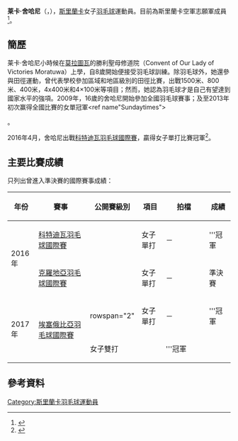 {{noteTA|G1=Badminton}}
{{Infobox 羽球選手
| playername              = 莱卡·舍哈尼<br/>{{lang|en|Lekha Shehani}}
| image                   = 
| size                    = 
| caption                 = 
| birth_name              = Dona Lekha Shehani <br/>Handunkuttihettige
| date_of_birth           = {{birth_date_and_age|1993|1|30}}
| place_of_birth          = 
| height                  = 
| weight                  = 
| event                   = 女子單打
| country                 = {{SRI}}
| years_started           = 
| years_intldebut         = 
| handedness              = 
| coach                   = 
| highest_ranking         = 第132位（女單）
| date_of_highest_ranking = 2016年5月19日<ref name="ranking">{{en}}[http://bwfcontent.tournamentsoftware.com/ranking/player.aspx?id=14366&player=401193 BWF World Ranking - Ranking of Lekha SHEHANI (96090)]</ref>
| current_ranking         = 第608位（女單）<br/>第583位（女雙-[[Waduthantri_Kavindika_Binari_De_Silva|Waduthantri]]）
| date_of_current_ranking = 2017年9月21日<ref>{{en}}[http://bwfcontent.tournamentsoftware.com/ranking/category.aspx?id=14366&category=473 BWF World Ranking - BWF世界排名榜 (9/21/2017) - Women's singles]</ref><ref>{{en}}[http://bwfcontent.tournamentsoftware.com/ranking/category.aspx?id=14366&category=475 BWF World Ranking - BWF世界排名榜 (9/21/2017) - Women's doubles]</ref>
| played                  = 27勝–29負（女單）<br/>6勝–5負（女雙）<br/>0勝–1負（混雙）
| titles                  = 
| bwf_profile             = FAD36D15-1126-454C-A08C-B60AB9A245E9
| bwf_id                  = 96090
| updated                 = 2017年9月26日
}}
{{MedalTableTop}}
{{MedalSport | 女子[[羽毛球|羽毛球]]}}
{{MedalCountry | {{SRI}}}}
{{MedalBottom}}
'''莱卡·舍哈尼'''（{{lang|en|'''Lekha Shehani'''}}，{{bd|1993年|1月30日||}}），[[斯里蘭卡|斯里蘭卡]]女子[[羽毛球|羽毛球]]運動員。目前為斯里蘭卡空軍志願軍成員<ref>{{en}}{{cite news|title=Airwoman to Take Part in the Badminton Championship in Maldives|url=http://www.airforce.lk/news.php?news=1556|publisher=Sri Lanka Air Force Information Technology Unit|date=2013-06-03|accessdate=2017-09-26|archive-date=2017-09-26|archive-url=https://web.archive.org/web/20170926143229/http://www.airforce.lk/news.php?news=1556|dead-url=no}}</ref>。

==簡歷==
莱卡·舍哈尼小時候在[[莫拉圖瓦|莫拉圖瓦]]的勝利聖母修道院（Convent of Our Lady of Victories Moratuwa）上學，自8歲開始便接受羽毛球訓練。除羽毛球外，她還參與田徑運動，曾代表學校參加區域和地區級別的田徑比賽，出戰1500米、800米、400米，4x400米和4×100米等項目；然而，她認為羽毛球才是自己有望達到國家水平的強項。2009年，16歲的舍哈尼開始參加全國羽毛球賽事；及至2013年初次赢得全國比賽的女單冠軍<ref name"Sundaytimes">{{en}}{{cite news|author1=Naushad Amit|title=A star born to shine|url=http://www.sundaytimes.lk/131117/sports/a-star-born-to-shine-73552.html|agency=The Sundaytimes Sri Lanka|date=2013-11-24|accessdate=2017-09-26|archive-date=2017-09-26|archive-url=https://web.archive.org/web/20170926142952/http://www.sundaytimes.lk/131117/sports/a-star-born-to-shine-73552.html|dead-url=no}}</ref>。

2016年4月，舍哈尼出戰[[2016年科特迪瓦羽毛球國際賽|科特迪瓦羽毛球國際賽]]，贏得女子單打比賽冠軍<ref>{{en}}{{cite news|title=LEKHA SHEHANI WINS THE IVORY COAST INTERNATIONAL 2016|url=https://www.srilankabadminton.lk/news/lekha-shehani-wins-the-ivory-coast-international-2016/|publisher=Sri Lanka Badminton Association|date=2016-04-20|access-date=2017-09-26|archive-url=https://web.archive.org/web/20170926100801/https://www.srilankabadminton.lk/news/lekha-shehani-wins-the-ivory-coast-international-2016/|archive-date=2017-09-26|dead-url=yes}}</ref>。

==主要比賽成績==
只列出曾進入準決賽的國際賽事成績：
{| class=wikitable style="text-align:center; font-size:small;" 
!width="50"|年份
!width="180"|賽事
!width="80"|公開賽級別
!width="60"|項目
!width="130"|拍檔
!width="50"|成績
|-
!rowspan="2"|2016年
|[[2016年科特迪瓦羽毛球國際賽|科特迪瓦羽毛球國際賽]]
|{{BWFFS}}
|女子單打
|－
|bgcolor="gold"|'''冠軍
|-
|[[2016年克羅地亞羽毛球國際賽|克羅地亞羽毛球國際賽]]
|{{BWFFS}}
|女子單打
|－
|bgcolor="#b8860b"|準決賽
|-
!rowspan="2"|2017年
|rowspan="2"|[[2017年埃塞俄比亞羽毛球國際賽|埃塞俄比亞羽毛球國際賽]]
|rowspan="2" {{BWFIS}}
|女子單打
|－
|bgcolor="gold"|'''冠軍
|-
|女子雙打
|{{nowrap|[[Waduthantri_Kavindika_Binari_De_Silva|Waduthantri Kavindika Binari De Silva]]}}
|bgcolor="gold"|'''冠軍
|}
{{BWF賽事級別索引}}

==參考資料==
{{Reflist}}

{{DEFAULTSORT:SHEHANI, Lekha}}
[[Category:斯里蘭卡羽毛球運動員|Category:斯里蘭卡羽毛球運動員]]